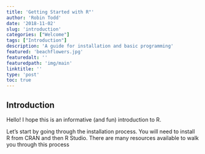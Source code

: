 ```yaml
---
title: 'Getting Started with R"'
author: 'Robin Todd'
date: '2018-11-02'
slug: 'introduction'
categories: ["Welcome"]
tags: ["Introduction"]
description: 'A guide for installation and basic programming'
featured: 'beachflowers.jpg'
featuredalt: ''
featuredpath: 'img/main'
linktitle: ''
type: 'post'
toc: true
---
```


## Introduction
Hello! I hope this is an informative (and fun) introduction to R.

Let's start by going through the installation process. You will need to install 
R from CRAN and then R Studio. There are many resources available to walk you 
through this process